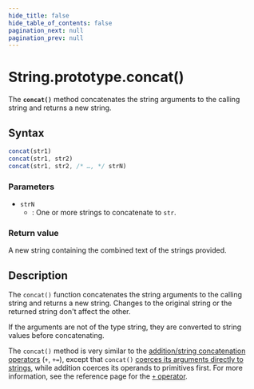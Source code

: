 ```yaml
---
hide_title: false
hide_table_of_contents: false
pagination_next: null
pagination_prev: null
---
```

# String.prototype.concat()

The **`concat()`** method concatenates
the string arguments to the calling string and returns a new string.

## Syntax

```js
concat(str1)
concat(str1, str2)
concat(str1, str2, /* …, */ strN)
```

### Parameters

- `strN`
  - : One or more strings to concatenate to `str`.

### Return value

A new string containing the combined text of the strings provided.

## Description

The `concat()` function concatenates the string arguments to the calling
string and returns a new string. Changes to the original string or the returned string
don't affect the other.

If the arguments are not of the type string, they are converted to string values before
concatenating.

The `concat()` method is very similar to the [addition/string concatenation operators](https://developer.mozilla.org/docs/Web/JavaScript/Reference/Operators/Addition) (`+`, `+=`), except that `concat()` [coerces its arguments directly to strings](https://developer.mozilla.org/docs/Web/JavaScript/Reference/Global_Objects/String#string_coercion), while addition coerces its operands to primitives first. For more information, see the reference page for the [`+` operator](https://developer.mozilla.org/docs/Web/JavaScript/Reference/Operators/Addition).
